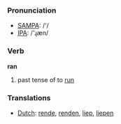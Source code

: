 === Pronunciation ===
*[[w:SAMPA|SAMPA]]: /'/
*[[w:IPA|IPA]]: /'ɻæn/

=== Verb ===

'''ran'''

# past tense of to [[run]]

=== Translations ===
*[[Dutch]]: [[rende]], [[renden]], [[liep]], [[liepen]]